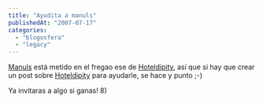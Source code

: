 ```yaml
---
title: "Ayudita a manuls"
publishedAt: "2007-07-17"
categories: 
  - "blogosfera"
  - "legacy"
---
```


[Manuls](http://manuls.inopia.net/) está metido en el fregao ese de [Hoteldipity](http://hoteldipity.inopia.net "Hoteldipity"), así que si hay que crear un post sobre [Hoteldipity](http://hoteldipity.inopia.net "Hoteldipity") para ayudarle, se hace y punto ;-)

Ya invitaras a algo si ganas! 8)

